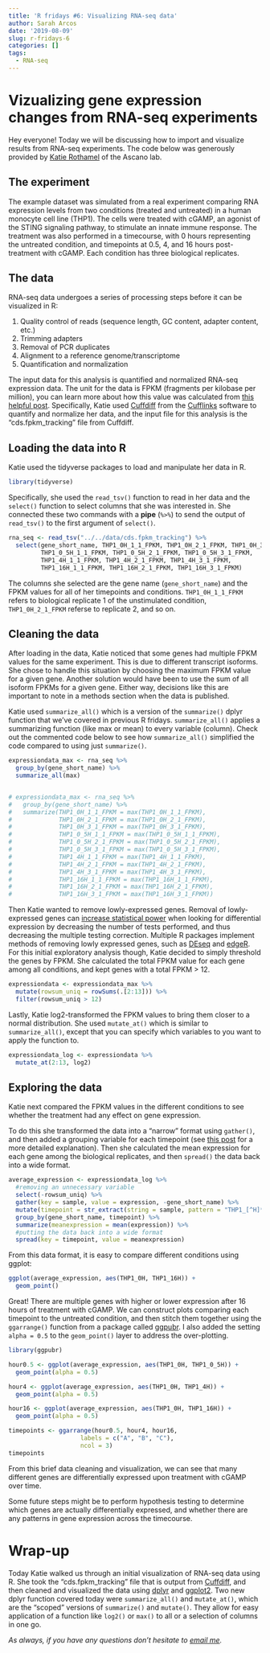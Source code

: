 ```yaml
---
title: 'R fridays #6: Visualizing RNA-seq data'
author: Sarah Arcos
date: '2019-08-09'
slug: r-fridays-6
categories: []
tags:
  - RNA-seq
---
```


# Vizualizing gene expression changes from RNA-seq experiments

Hey everyone! Today we will be discussing how to import and visualize results from RNA-seq experiments. The code below was generously provided by [Katie Rothamel](https://lab.vanderbilt.edu/ascano-lab/person/katherine-rothamel/) of the Ascano lab.


## The experiment
The example dataset was simulated from a real experiment comparing RNA expression levels from two conditions (treated and untreated) in a human monocyte cell line (THP1). The cells were treated with cGAMP, an agonist of the STING signaling pathway, to stimulate an innate immune response. The treatment was also performed in a timecourse, with 0 hours representing the untreated condition, and timepoints at 0.5, 4, and 16 hours post-treatment with cGAMP. Each condition has three biological replicates.

## The data
RNA-seq data undergoes a series of processing steps before it can be visualized in R:

  1. Quality control of reads (sequence length, GC content, adapter content, etc.)
  2. Trimming adapters
  3. Removal of PCR duplicates
  4. Alignment to a reference genome/transcriptome
  5. Quantification and normalization

The input data for this analysis is quantified and normalized RNA-seq expression data. The unit for the data is FPKM (fragments per kilobase per million), you can learn more about how this value was calculated from [this helpful post](http://www.arrayserver.com/wiki/index.php?title=RPKM). Specifically, Katie used [Cuffdiff](http://cole-trapnell-lab.github.io/cufflinks/cuffdiff/) from the [Cufflinks](http://cole-trapnell-lab.github.io/cufflinks/) software to quantify and normalize her data, and the input file for this analysis is the "cds.fpkm_tracking" file from Cuffdiff.

## Loading the data into R

Katie used the tidyverse packages to load and manipulate her data in R. 
```r
library(tidyverse)
```

Specifically, she used the `read_tsv()` function to read in her data and the `select()` function to select columns that she was interested in. She connected these two commands with a __pipe__ (`%>%`) to send the output of `read_tsv()` to the first argument of `select()`.

```r
rna_seq <- read_tsv("../../data/cds.fpkm_tracking") %>%
  select(gene_short_name, THP1_0H_1_1_FPKM, THP1_0H_2_1_FPKM, THP1_0H_3_1_FPKM,
         THP1_0_5H_1_1_FPKM, THP1_0_5H_2_1_FPKM, THP1_0_5H_3_1_FPKM,
         THP1_4H_1_1_FPKM, THP1_4H_2_1_FPKM, THP1_4H_3_1_FPKM, 
         THP1_16H_1_1_FPKM, THP1_16H_2_1_FPKM, THP1_16H_3_1_FPKM)
```

The columns she selected are the gene name (`gene_short_name`) and the FPKM values for all of her timepoints and conditions. `THP1_0H_1_1_FPKM` refers to biological replicate 1 of the unstimulated condition, `THP1_0H_2_1_FPKM` referse to replicate 2, and so on. 

## Cleaning the data

After loading in the data, Katie noticed that some genes had multiple FPKM values for the same experiment. This is due to different transcript isoforms. She chose to handle this situation by choosing the maximum FPKM value for a given gene. Another solution would have been to use the sum of all isoform FPKMs for a given gene. Either way, decisions like this are important to note in a methods section when the data is published.

Katie used `summarize_all()` which is a version of the `summarize()` dplyr function that we've covered in previous R fridays. `summarize_all()` applies a summarizing function (like max or mean) to every variable (column). Check out the commented code below to see how `summarize_all()` simplified the code compared to using just `summarize()`. 

```r
expressiondata_max <- rna_seq %>%
  group_by(gene_short_name) %>%
  summarize_all(max)


# expressiondata_max <- rna_seq %>%
#   group_by(gene_short_name) %>%
#   summarize(THP1_0H_1_1_FPKM = max(THP1_0H_1_1_FPKM), 
#             THP1_0H_2_1_FPKM = max(THP1_0H_2_1_FPKM), 
#             THP1_0H_3_1_FPKM = max(THP1_0H_3_1_FPKM),
#             THP1_0_5H_1_1_FPKM = max(THP1_0_5H_1_1_FPKM),
#             THP1_0_5H_2_1_FPKM = max(THP1_0_5H_2_1_FPKM),
#             THP1_0_5H_3_1_FPKM = max(THP1_0_5H_3_1_FPKM),
#             THP1_4H_1_1_FPKM = max(THP1_4H_1_1_FPKM),
#             THP1_4H_2_1_FPKM = max(THP1_4H_2_1_FPKM),
#             THP1_4H_3_1_FPKM = max(THP1_4H_3_1_FPKM),
#             THP1_16H_1_1_FPKM = max(THP1_16H_1_1_FPKM),
#             THP1_16H_2_1_FPKM = max(THP1_16H_2_1_FPKM),
#             THP1_16H_3_1_FPKM = max(THP1_16H_3_1_FPKM))
```

Then Katie wanted to remove lowly-expressed genes. Removal of lowly-expressed genes can [increase statistical power](https://www.pnas.org/content/107/21/9546) when looking for differential expression by decreasing the number of tests performed, and thus decreasing the multiple testing correction. Multiple R packages implement methods of removing lowly expressed genes, such as [DEseq](https://bioconductor.org/packages/release/bioc/html/DESeq.html) and [edgeR](https://bioconductor.org/packages/release/bioc/html/edgeR.html). For this initial exploratory analysis though, Katie decided to simply threshold the genes by FPKM. She calculated the total FPKM value for each gene among all conditions, and kept genes with a total FPKM > 12.

```r
expressiondata <- expressiondata_max %>%
  mutate(rowsum_uniq = rowSums(.[2:13])) %>%
  filter(rowsum_uniq > 12)
```

Lastly, Katie log2-transformed the FPKM values to bring them closer to a normal distribution. She used `mutate_at()` which is similar to `summarize_all()`, except that you can specify which variables to you want to apply the function to. 

```r
expressiondata_log <- expressiondata %>%
  mutate_at(2:13, log2)
```

## Exploring the data

Katie next compared the FPKM values in the different conditions to see whether the treatment had any effect on gene expression. 

To do this she transformed the data into a "narrow" format using `gather()`, and then added a grouping variable for each timepoint (see [this post](http://r-fridays.rbind.io/2019/07/26/day-4-analyzing-maxquant-proteomics-data/) for a more detailed explanation). Then she calculated the mean expression for each gene among the biological replicates, and then `spread()` the data back into a wide format.

```r
average_expression <- expressiondata_log %>%
  #removing an unnecessary variable
  select(-rowsum_uniq) %>%
  gather(key = sample, value = expression, -gene_short_name) %>%
  mutate(timepoint = str_extract(string = sample, pattern = "THP1_[^H]*H")) %>%
  group_by(gene_short_name, timepoint) %>%
  summarize(meanexpression = mean(expression)) %>%
  #putting the data back into a wide format
  spread(key = timepoint, value = meanexpression)

```

From this data format, it is easy to compare different conditions using ggplot:

```r
ggplot(average_expression, aes(THP1_0H, THP1_16H)) +
  geom_point()
```

Great! There are multiple genes with higher or lower expression after 16 hours of treatment with cGAMP. We can construct plots comparing each timepoint to the untreated condition, and then stitch them together using the `ggarrange()` function from a package called [ggpubr](https://cran.r-project.org/web/packages/ggpubr/index.html). I also added the setting `alpha = 0.5` to the `geom_point()` layer to address the over-plotting.

```r
library(ggpubr)

hour0.5 <- ggplot(average_expression, aes(THP1_0H, THP1_0_5H)) +
  geom_point(alpha = 0.5)

hour4 <- ggplot(average_expression, aes(THP1_0H, THP1_4H)) +
  geom_point(alpha = 0.5)

hour16 <- ggplot(average_expression, aes(THP1_0H, THP1_16H)) +
  geom_point(alpha = 0.5)

timepoints <- ggarrange(hour0.5, hour4, hour16,
                    labels = c("A", "B", "C"),
                    ncol = 3)
timepoints
```

From this brief data cleaning and visualization, we can see that many different genes are differentially expressed upon treatment with cGAMP over time. 

Some future steps might be to perform hypothesis testing to determine which genes are actually differentially expressed, and whether there are any patterns in gene expression across the timecourse.

# Wrap-up

Today Katie walked us through an initial visualization of RNA-seq data using R. She took the "cds.fpkm_tracking" file that is output from [Cuffdiff](http://cole-trapnell-lab.github.io/cufflinks/cuffdiff/), and then cleaned and visualized the data using [dplyr](https://dplyr.tidyverse.org) and [ggplot2](https://ggplot2.tidyverse.org). Two new dplyr function covered today were `summarize_all()` and `mutate_at()`, which are the "scoped" versions of `summarize()` and `mutate()`. They allow for easy application of a function like `log2()` or `max()` to all or a selection of columns in one go.

_As always, if you have any questions don't hesitate to [email me](https://saraharcos.github.io/contact.html)._
